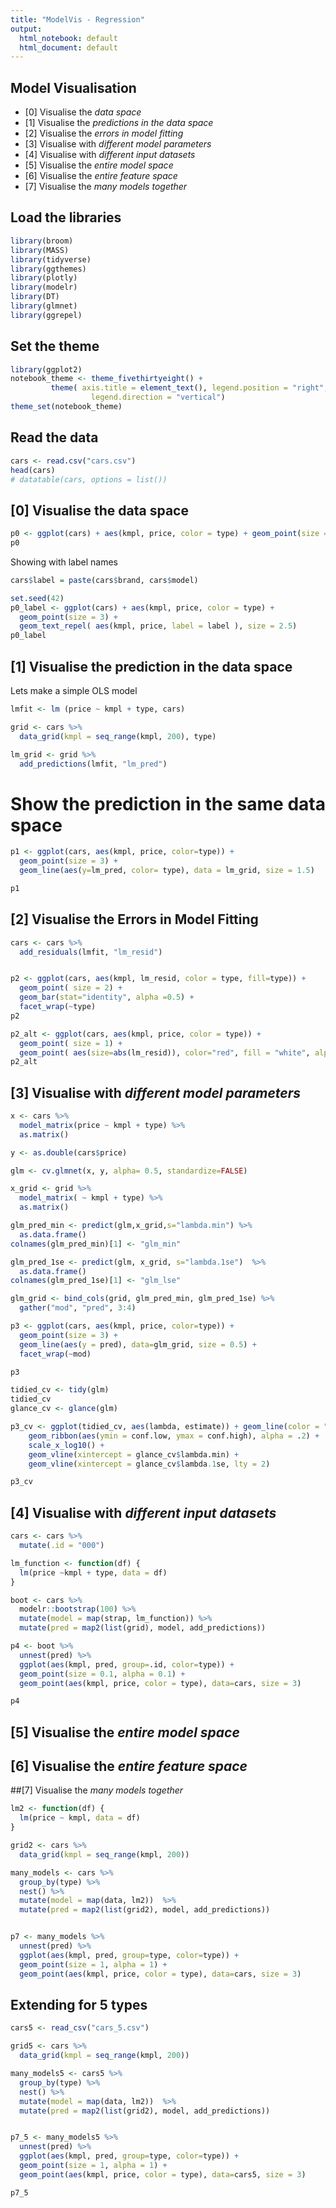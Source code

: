 ```yaml
---
title: "ModelVis - Regression"
output:
  html_notebook: default
  html_document: default
---
```


## Model Visualisation

- [0] Visualise the *data space*
- [1] Visualise the *predictions in the data space*
- [2] Visualise the *errors in model fitting*
- [3] Visualise with *different model parameters*
- [4] Visualise with *different input datasets*
- [5] Visualise the *entire model space*
- [6] Visualise the *entire feature space*
- [7] Visualise the *many models together*


## Load the libraries

```r
library(broom)
library(MASS)
library(tidyverse)
library(ggthemes)
library(plotly)
library(modelr)
library(DT)
library(glmnet)
library(ggrepel)
```


## Set the theme

```r
library(ggplot2)
notebook_theme <- theme_fivethirtyeight() + 
         theme( axis.title = element_text(), legend.position = "right",
                  legend.direction = "vertical")
theme_set(notebook_theme)
```

## Read the data

```r
cars <- read.csv("cars.csv")
head(cars)
# datatable(cars, options = list())
```

## [0] Visualise the data space

```r
p0 <- ggplot(cars) + aes(kmpl, price, color = type) + geom_point(size = 3)
p0
```

Showing with label names

```r
cars$label = paste(cars$brand, cars$model)

set.seed(42)
p0_label <- ggplot(cars) + aes(kmpl, price, color = type) + 
  geom_point(size = 3) +
  geom_text_repel( aes(kmpl, price, label = label ), size = 2.5)
p0_label

```



## [1] Visualise the prediction in the data space

Lets make a simple OLS model

```r
lmfit <- lm (price ~ kmpl + type, cars)

grid <- cars %>%
  data_grid(kmpl = seq_range(kmpl, 200), type)

lm_grid <- grid %>%
  add_predictions(lmfit, "lm_pred")
```

# Show the prediction in the same data space

```r
p1 <- ggplot(cars, aes(kmpl, price, color=type)) + 
  geom_point(size = 3) + 
  geom_line(aes(y=lm_pred, color= type), data = lm_grid, size = 1.5)

p1

```


## [2] Visualise the Errors in Model Fitting

```r
cars <- cars %>% 
  add_residuals(lmfit, "lm_resid")


p2 <- ggplot(cars, aes(kmpl, lm_resid, color = type, fill=type)) + 
  geom_point( size = 2) +
  geom_bar(stat="identity", alpha =0.5) +
  facet_wrap(~type)
p2
```


```r
p2_alt <- ggplot(cars, aes(kmpl, price, color = type)) + 
  geom_point( size = 1) +
  geom_point( aes(size=abs(lm_resid)), color="red", fill = "white", alpha = 0.2)
p2_alt
```


## [3] Visualise with *different model parameters*

```r
x <- cars %>% 
  model_matrix(price ~ kmpl + type) %>%
  as.matrix()

y <- as.double(cars$price)

glm <- cv.glmnet(x, y, alpha= 0.5, standardize=FALSE)

x_grid <- grid %>%
  model_matrix( ~ kmpl + type) %>%
  as.matrix()

glm_pred_min <- predict(glm,x_grid,s="lambda.min") %>%
  as.data.frame() 
colnames(glm_pred_min)[1] <- "glm_min"

glm_pred_1se <- predict(glm, x_grid, s="lambda.1se")  %>%
  as.data.frame() 
colnames(glm_pred_1se)[1] <- "glm_lse"

glm_grid <- bind_cols(grid, glm_pred_min, glm_pred_1se) %>%
  gather("mod", "pred", 3:4)

p3 <- ggplot(cars, aes(kmpl, price, color=type)) +
  geom_point(size = 3) +
  geom_line(aes(y = pred), data=glm_grid, size = 0.5) + 
  facet_wrap(~mod)

p3

tidied_cv <- tidy(glm)
tidied_cv
glance_cv <- glance(glm)

p3_cv <- ggplot(tidied_cv, aes(lambda, estimate)) + geom_line(color = "red") +
    geom_ribbon(aes(ymin = conf.low, ymax = conf.high), alpha = .2) +
    scale_x_log10() + 
    geom_vline(xintercept = glance_cv$lambda.min) +
    geom_vline(xintercept = glance_cv$lambda.1se, lty = 2)

p3_cv
```


## [4] Visualise with *different input datasets*

```r

cars <- cars %>%
  mutate(.id = "000")

lm_function <- function(df) {
  lm(price ~kmpl + type, data = df)
}

boot <- cars %>% 
  modelr::bootstrap(100) %>%
  mutate(model = map(strap, lm_function)) %>%
  mutate(pred = map2(list(grid), model, add_predictions))

p4 <- boot %>%
  unnest(pred) %>%
  ggplot(aes(kmpl, pred, group=.id, color=type)) +
  geom_point(size = 0.1, alpha = 0.1) + 
  geom_point(aes(kmpl, price, color = type), data=cars, size = 3)

p4
```

## [5] Visualise the *entire model space*


## [6] Visualise the *entire feature space*


##[7] Visualise the *many models together*

```r

lm2 <- function(df) {
  lm(price ~ kmpl, data = df)
}

grid2 <- cars %>%
  data_grid(kmpl = seq_range(kmpl, 200))

many_models <- cars %>%
  group_by(type) %>%
  nest() %>%
  mutate(model = map(data, lm2))  %>%
  mutate(pred = map2(list(grid2), model, add_predictions))


p7 <- many_models %>%
  unnest(pred) %>%
  ggplot(aes(kmpl, pred, group=type, color=type)) +
  geom_point(size = 1, alpha = 1) + 
  geom_point(aes(kmpl, price, color = type), data=cars, size = 3)


```

## Extending for 5 types

```r

cars5 <- read_csv("cars_5.csv")

grid5 <- cars %>%
  data_grid(kmpl = seq_range(kmpl, 200))

many_models5 <- cars5 %>%
  group_by(type) %>%
  nest() %>%
  mutate(model = map(data, lm2))  %>%
  mutate(pred = map2(list(grid2), model, add_predictions))


p7_5 <- many_models5 %>%
  unnest(pred) %>%
  ggplot(aes(kmpl, pred, group=type, color=type)) +
  geom_point(size = 1, alpha = 1) + 
  geom_point(aes(kmpl, price, color = type), data=cars5, size = 3)

p7_5
```



